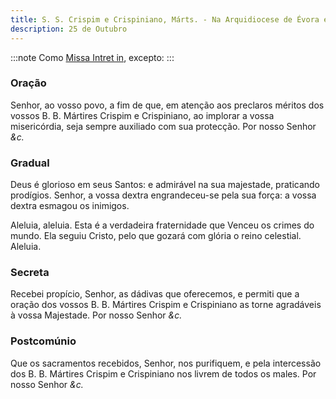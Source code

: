 ```yaml
---
title: S. S. Crispim e Crispiniano, Márts. - Na Arquidiocese de Évora e Diocese de Beja
description: 25 de Outubro
---
```


:::note
Como [Missa Intret in](/missal/comum/6muitosmartires1), excepto:
:::

### Oração

Senhor, ao vosso povo, a fim de que, em atenção aos preclaros méritos dos
vossos B. B. Mártires Crispim e Crispiniano, ao implorar a vossa
misericórdia, seja sempre auxiliado com sua protecção. Por nosso Senhor <em>&c.</em>

### Gradual

Deus é glorioso em seus Santos: e admirável na sua majestade, praticando
prodígios. Senhor, a vossa dextra engrandeceu-se pela sua força: a vossa
dextra esmagou os inimigos.

Aleluia, aleluia. Esta é a verdadeira fraternidade que Venceu os crimes do
mundo. Ela seguiu Cristo, pelo que gozará com glória o reino celestial.
Aleluia.

### Secreta

Recebei propício, Senhor, as dádivas que oferecemos, e permiti que a
oração dos vossos B. B. Mártires Crispim e Crispiniano as torne agradáveis
à vossa Majestade. Por nosso Senhor <em>&c.</em>

### Postcomúnio

Que os sacramentos recebidos, Senhor, nos purifiquem, e pela intercessão
dos B. B. Mártires Crispim e Crispiniano nos livrem de todos os males. Por
nosso Senhor <em>&c.</em>

